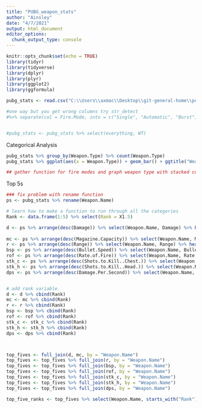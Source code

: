```yaml
---
title: "PUBG_weapon_stats"
author: "Ainsley"
date: "4/7/2021"
output: html_document
editor_options: 
  chunk_output_type: console
---
```


```r
knitr::opts_chunk$set(echo = TRUE)
library(tidyr)
library(tidyverse)
library(dplyr)
library(plyr)
library(ggplot2)
library(ggformula)
```

```r
pubg_stats <- read.csv("C:\\Users\\axmac\\Desktop\\git-general-home\\pubg-weapon-stats.csv") %>% select(Weapon.Name:Fire.Mode) %>% mutate(Single = str_detect(Fire.Mode, "Single"), Automatic = str_detect(Fire.Mode, "Automatic"), Burst = str_detect(Fire.Mode, "Burst")) 

#one way but you get wrong columns try str_detect
#%>% separate(col = Fire.Mode, into = c("Single", "Automatic", "Burst"), sep = ",", remove = FALSE)


#pubg_stats <- pubg_stats %>% select(everything, WT)
```

Categorical Analysis
```r
pubg_stats %>% group_by(Weapon.Type) %>% count(Weapon.Type)
pubg_stats %>% ggplot(aes(x = Weapon.Type)) + geom_bar() + ggtitle("Weapon Type") + theme(axis.text.x = element_text(angle = 20, vjust = .8) ) 

## gather function for fire modes and graph weapon type with stacked color for each fire type
```

Top 5s 
```r
### fix problem with rename function
ps <- pubg_stats %>% rename(Weapon.Name)

# learn how to make a function to run through all the categories
Rank <- data.frame(1:5) %>% select(Rank = X1.5)

d <- ps %>% arrange(desc(Damage)) %>% select(Weapon.Name, Damage) %>% head(5) 
        
mc <- ps %>% arrange(desc(Magazine.Capacity)) %>% select(Weapon.Name, Magazine.Capacity) %>% head(5)
r <- ps %>% arrange(desc(Range)) %>% select(Weapon.Name, Range) %>% head(5)
bsp <- ps %>% arrange(desc(Bullet.Speed)) %>% select(Weapon.Name, Bullet.Speed) %>% head(5)
rof <- ps %>% arrange(desc(Rate.of.Fire)) %>% select(Weapon.Name, Rate.of.Fire) %>% head(5)
stk_c <- ps %>% arrange(desc(Shots.to.Kill..Chest.)) %>% select(Weapon.Name, Shots.to.Kill..Chest.) %>% head(5)
stk_h <- ps %>% arrange(desc(Shots.to.Kill..Head.)) %>% select(Weapon.Name, Shots.to.Kill..Head.) %>% head(5)
dps <- ps %>% arrange(desc(Damage.Per.Second)) %>% select(Weapon.Name, Damage.Per.Second) %>% head(5)


# add rank variable
d <- d %>% cbind(Rank)
mc <- mc %>% cbind(Rank)
r <- r %>% cbind(Rank)
bsp <- bsp %>% cbind(Rank)
rof <- rof %>% cbind(Rank)
stk_c <- stk_c %>% cbind(Rank)
stk_h <- stk_h %>% cbind(Rank)
dps <- dps %>% cbind(Rank)



top_fives <- full_join(d, mc, by = "Weapon.Name")
top_fives <- top_fives %>% full_join(r, by = "Weapon.Name")
top_fives <- top_fives %>% full_join(bsp, by = "Weapon.Name")
top_fives <- top_fives %>% full_join(rof, by = "Weapon.Name")
top_fives <- top_fives %>% full_join(stk_c, by = "Weapon.Name")
top_fives <- top_fives %>% full_join(stk_h, by = "Weapon.Name")
top_fives <- top_fives %>% full_join(dps, by = "Weapon.Name")

top_five_ranks <- top_fives %>% select(Weapon.Name, starts_with("Rank"))
```

